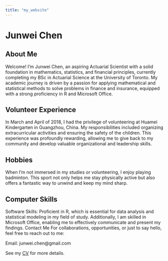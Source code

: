 ```yaml
---
title: "my_website"
---
```


# Junwei Chen

## About Me
Welcome! I'm Junwei Chen, an aspiring Actuarial Scientist with a solid foundation in mathematics, statistics, and financial principles, currently completing my BSc in Actuarial Science at the University of Toronto. My academic journey is driven by a passion for applying mathematical and statistical methods to solve problems in finance and insurance, equipped with a strong proficiency in R and Microsoft Office.

## Volunteer Experience
In March and April of 2018, I had the privilege of volunteering at Huamei Kindergarten in Guangzhou, China. My responsibilities included organizing extracurricular activities and ensuring the safety of the children. This experience was profoundly rewarding, allowing me to give back to my community and develop valuable organizational and leadership skills.

## Hobbies
When I'm not immersed in my studies or volunteering, I enjoy playing badminton. This sport not only helps me stay physically active but also offers a fantastic way to unwind and keep my mind sharp.

## Computer Skills
Software Skills: Proficient in R, which is essential for data analysis and statistical modeling in my field of study. Additionally, I am skilled in Microsoft Office, enabling me to effectively communicate and present my findings.
Contact Me
For collaborations, opportunities, or just to say hello, feel free to reach out to me:

Email: junwei.chen@gmail.com

See my [CV](./cv.pdf) for more details.
